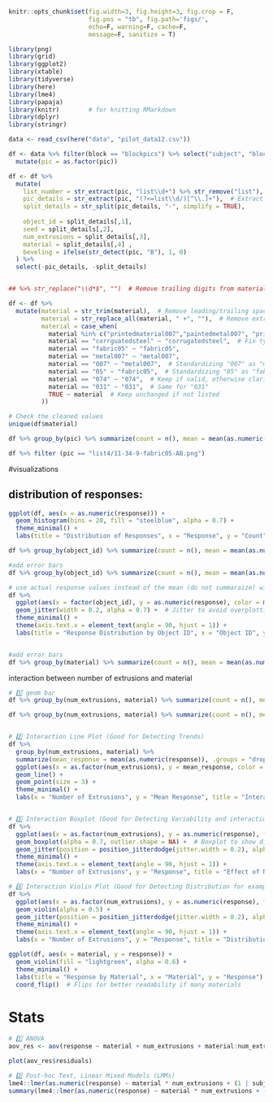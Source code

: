 ```r
knitr::opts_chunk$set(fig.width=3, fig.height=3, fig.crop = F, 
                      fig.pos = "tb", fig.path='figs/',
                      echo=F, warning=F, cache=F, 
                      message=F, sanitize = T)
```

```r
library(png)
library(grid)
library(ggplot2)
library(xtable)
library(tidyverse)
library(here)
library(lme4)  
library(papaja)
library(knitr)        # for knitting RMarkdown 
library(dplyr)
library(stringr)
```

```r
data <- read_csv(here("data", "pilot_data12.csv"))

df <- data %>% filter(block == "blockpics") %>% select("subject", "block", "response", "pic") %>% 
  mutate(pic = as.factor(pic))
```
``` r

df <- df %>%
  mutate(
    list_number = str_extract(pic, "list\\d+") %>% str_remove("list"),
    pic_details = str_extract(pic, "(?<=list\\d/)[^\\.]+"),  # Extract everything after 'listX/'
    split_details = str_split(pic_details, "-", simplify = TRUE),
    
    object_id = split_details[,1],
    seed = split_details[,2],
    num_extrusions = split_details[,3],
    material = split_details[,4] , 
    beveling = ifelse(str_detect(pic, "B"), 1, 0)
  ) %>%
  select(-pic_details, -split_details)  


## %>% str_replace("\\d*$", "")  # Remove trailing digits from material

df <- df %>%
  mutate(material = str_trim(material),  # Remove leading/trailing spaces
         material = str_replace_all(material, " +", ""),  # Remove extra spaces within words
         material = case_when(
           material %in% c("printedmaterial007","paintedmetal007", "printedmaterial 007", "printed material 007") ~ "printedmaterial007",
           material == "corrguatedsteel" ~ "corrugatedsteel",  # Fix typo
           material == "fabric05" ~ "fabric05",
           material == "metal007" ~ "metal007",
           material == "007" ~ "metal007",  # Standardizing "007" as "metal007" if it represents the same material
           material == "05" ~ "fabric05",  # Standardizing "05" as "fabric05" if that's correct
           material == "074" ~ "074",  # Keep if valid, otherwise clarify its meaning
           material == "031" ~ "031",  # Same for "031"
           TRUE ~ material  # Keep unchanged if not listed
         ))

# Check the cleaned values
unique(df$material)
```

``` r
df %>% group_by(pic) %>% summarize(count = n(), mean = mean(as.numeric(response)), sd = sd(as.numeric(response))) %>% filter (pic == "list4/11-34-9-fabric05-AB.png")

df %>% filter (pic == "list4/11-34-9-fabric05-AB.png") 
```



#visualizations

## distribution of responses:
```r
ggplot(df, aes(x = as.numeric(response))) +
  geom_histogram(bins = 20, fill = "steelblue", alpha = 0.7) +
  theme_minimal() +
  labs(title = "Distribution of Responses", x = "Response", y = "Count")
```

```r
df %>% group_by(object_id) %>% summarize(count = n(), mean = mean(as.numeric(response)), sd = sd(as.numeric(response))) %>% ggplot(aes(x = object_id, y = mean)) + geom_bar(stat = "identity") + theme_minimal() + theme(axis.text.x = element_text(angle = 90, hjust = 1)) 

#add error bars
df %>% group_by(object_id) %>% summarize(count = n(), mean = mean(as.numeric(response)), sd = sd(as.numeric(response))) %>% ggplot(aes(x = object_id, y = mean)) + geom_bar(stat = "identity") + theme_minimal() + theme(axis.text.x = element_text(angle = 90, hjust = 1)) + geom_errorbar(aes(ymin = mean - sd, ymax = mean + sd), width = 0.2)

# use actual response values instead of the mean (do not summaraize) with material as color
df %>%
  ggplot(aes(x = factor(object_id), y = as.numeric(response), color = material)) +
  geom_jitter(width = 0.2, alpha = 0.7) +  # Jitter to avoid overplotting
  theme_minimal() +
  theme(axis.text.x = element_text(angle = 90, hjust = 1)) +
  labs(title = "Response Distribution by Object ID", x = "Object ID", y = "Response")


#add error bars
df %>% group_by(material) %>% summarize(count = n(), mean = mean(as.numeric(response)), sd = sd(as.numeric(response))) %>% ggplot(aes(x = material, y = mean)) + geom_bar(stat = "identity") + theme_minimal() + theme(axis.text.x = element_text(angle = 90, hjust = 1)) + geom_errorbar(aes(ymin = mean - sd, ymax = mean + sd), width = 0.2)

```
interaction between number of extrusions and material
```r
# 1️⃣ geom bar
df %>% group_by(num_extrusions, material) %>% summarize(count = n(), mean = mean(as.numeric(response)), sd = sd(as.numeric(response))) %>% ggplot(aes(x = num_extrusions, y = mean, fill = material)) + geom_bar(stat = "identity") + theme_minimal() + theme(axis.text.x = element_text(angle = 90, hjust = 1)) 

df %>% group_by(num_extrusions, material) %>% summarize(count = n(), mean = mean(as.numeric(response)), sd = sd(as.numeric(response))) %>% ggplot(aes(x = num_extrusions, y = mean, fill = material)) + geom_bar(stat = "identity", position = "dodge2") + theme_minimal() + theme(axis.text.x = element_text(angle = 90, hjust = 1)) 


# 2️⃣ Interaction Line Plot (Good for Detecting Trends)
df %>%
  group_by(num_extrusions, material) %>%
  summarize(mean_response = mean(as.numeric(response)), .groups = "drop") %>%
  ggplot(aes(x = as.factor(num_extrusions), y = mean_response, color = material, group = material)) +
  geom_line() +
  geom_point(size = 3) +
  theme_minimal() +
  labs(x = "Number of Extrusions", y = "Mean Response", title = "Interaction Between Number of Extrusions and Material")


# 3️⃣ Interaction Boxplot (Good for Detecting Variability and interaction i.e. spread, median)
df %>%
  ggplot(aes(x = as.factor(num_extrusions), y = as.numeric(response), fill = material)) +
  geom_boxplot(alpha = 0.7, outlier.shape = NA) +  # Boxplot to show distribution
  geom_jitter(position = position_jitterdodge(jitter.width = 0.2), alpha = 0.4) + # Raw data points
  theme_minimal() +
  theme(axis.text.x = element_text(angle = 90, hjust = 1)) +
  labs(x = "Number of Extrusions", y = "Response", title = "Effect of Number of Extrusions & Material")

# 4️⃣ Interaction Violin Plot (Good for Detecting Distribution for example multi-modal)
df %>%
  ggplot(aes(x = as.factor(num_extrusions), y = as.numeric(response), fill = material)) +
  geom_violin(alpha = 0.5) + 
  geom_jitter(position = position_jitterdodge(jitter.width = 0.2), alpha = 0.3) +
  theme_minimal() +
  theme(axis.text.x = element_text(angle = 90, hjust = 1)) +
  labs(x = "Number of Extrusions", y = "Response", title = "Distribution of Responses by Material and Extrusions")

```


``` r
ggplot(df, aes(x = material, y = response)) +
  geom_violin(fill = "lightgreen", alpha = 0.6) +
  theme_minimal() +
  labs(title = "Response by Material", x = "Material", y = "Response") +
  coord_flip()  # Flips for better readability if many materials

```

# Stats
``` r
# 1️⃣ ANOVA
aov_res <- aov(response ~ material + num_extrusions + material:num_extrusions + Error(subject), data = df)

plot(aov_res$residuals)

```

```r
# 2️⃣ Post-hoc Test, Linear Mixed Models (LMMs)
lme4::lmer(as.numeric(response) ~ material * num_extrusions + (1 | subject), data = df)
summary(lme4::lmer(as.numeric(response) ~ material * num_extrusions + (1 | subject), data = df))

```